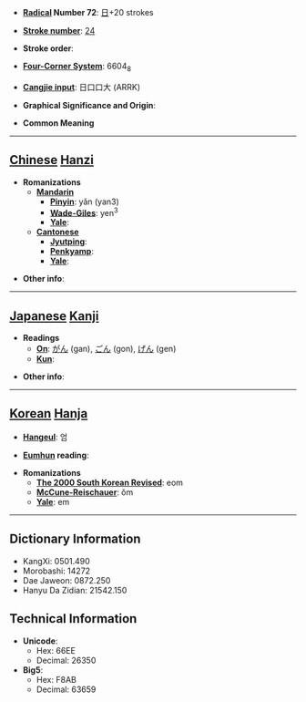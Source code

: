 * '''[[Wiktionary:Chinese radical index| Radical]] Number 72''': [[Wiktionary:Chinese radical index 日|日]]+20 strokes

* '''[[Wiktionary:Chinese total strokes index|Stroke number]]''': [[Wiktionary:Chinese total strokes index 24|24]]

* '''Stroke order''': 

* '''[[Wiktionary:Chinese four corner index|Four-Corner System]]''': 6604<sub>8</sub>

* '''[[Wiktionary:Chinese Cangjie index|Cangjie input]]''': 日口口大 (ARRK)

* '''Graphical Significance and Origin''': 

* '''Common Meaning'''

----

== [[Chinese]] [[Hanzi]] ==

* '''Romanizations'''
** '''[[Mandarin]]'''
*** '''[[Pinyin]]''': yǎn (yan3)
*** '''[[Wade-Giles]]''': yen<sup>3</sup>
*** '''[[Yale]]''': 
** '''[[Cantonese]]'''
*** '''[[Jyutping]]''':
*** '''[[Penkyamp]]''': 
*** '''[[Yale]]''': 

* '''Other info''': 

----

== [[Japanese]] [[Kanji]] ==

* '''Readings'''
** '''[[On]]''': [[がん]] (gan), [[ごん]] (gon), [[げん]] (gen)
** '''[[Kun]]''': 

* '''Other info''':  

----

== [[Korean]] [[Hanja]] ==

* '''[[Hangeul]]''': 엄

* '''[[Eumhun]] reading''': 

* '''Romanizations'''
** '''[[The 2000 South Korean Revised Romanization|The 2000 South Korean Revised]]''': eom
** '''[[McCune-Reischauer]]''': ŏm
** '''[[Yale]]''': em

----

== Dictionary Information ==

* KangXi: 0501.490
* Morobashi: 14272
* Dae Jaweon: 0872.250
* Hanyu Da Zidian: 21542.150

== Technical Information ==

* '''Unicode''':
** Hex: 66EE
** Decimal: 26350
* '''Big5''':
** Hex: F8AB
** Decimal: 63659